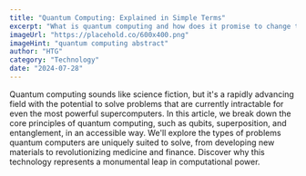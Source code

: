```yaml
---
title: "Quantum Computing: Explained in Simple Terms"
excerpt: "What is quantum computing and how does it promise to change the world? A simple explanation of a complex topic."
imageUrl: "https://placehold.co/600x400.png"
imageHint: "quantum computing abstract"
author: "HTG"
category: "Technology"
date: "2024-07-28"
---
```


Quantum computing sounds like science fiction, but it's a rapidly advancing field with the potential to solve problems that are currently intractable for even the most powerful supercomputers. In this article, we break down the core principles of quantum computing, such as qubits, superposition, and entanglement, in an accessible way. We'll explore the types of problems quantum computers are uniquely suited to solve, from developing new materials to revolutionizing medicine and finance. Discover why this technology represents a monumental leap in computational power.